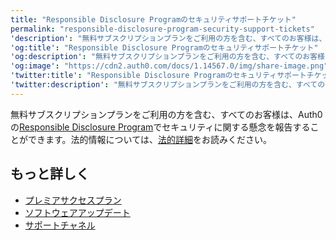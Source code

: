 ---
title: "Responsible Disclosure Programのセキュリティサポートチケット"
permalink: "responsible-disclosure-program-security-support-tickets"
'description': "無料サブスクリプションプランをご利用の方を含む、すべてのお客様は、Auth0のResponsible Disclosure Programでセキュリティに関する懸念を報告することができます。"
'og:title': "Responsible Disclosure Programのセキュリティサポートチケット"
'og:description': "無料サブスクリプションプランをご利用の方を含む、すべてのお客様は、Auth0のResponsible Disclosure Programでセキュリティに関する懸念を報告することができます。"
'og:image': "https://cdn2.auth0.com/docs/1.14567.0/img/share-image.png"
'twitter:title': "Responsible Disclosure Programのセキュリティサポートチケット"
'twitter:description': "無料サブスクリプションプランをご利用の方を含む、すべてのお客様は、Auth0のResponsible Disclosure Programでセキュリティに関する懸念を報告することができます。"
---

無料サブスクリプションプランをご利用の方を含む、すべてのお客様は、Auth0の[Responsible Disclosure Program](https://auth0.com/responsible-disclosure-policy)でセキュリティに関する懸念を報告することができます。法的情報については、[法的詳細](https://auth0.com/legal)をお読みください。

## もっと詳しく

* [プレミアサクセスプラン](/ja-jp/troubleshoot/customer-support/support-plans)
* [ソフトウェアアップデート](/ja-jp/troubleshoot/customer-support/software-updates)
* [サポートチャネル](/ja-jp/troubleshoot/customer-support/support-channels)
